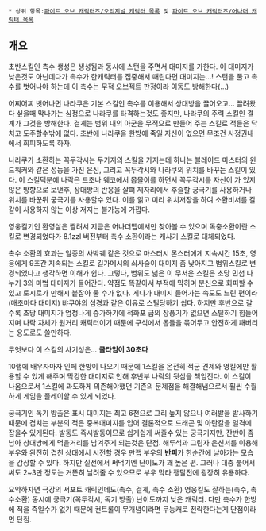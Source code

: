  * 상위 항목:[[파이트 오브 캐릭터즈/오리지널 캐릭터 목록]] 및 [[파이트 오브 캐릭터즈/어나더 캐릭터 목록]]

== 개요 ==
초반스킬인 촉수 생성은 생성됨과 동시에 스턴을 주면서 대미지를 가한다. 이 대미지가 낮은것도 아닌데다가 촉수가 한캐릭터를 집중해서 때린다면 대미지는…! 스턴을 풀고 촉수를 벗어나야 하는데 이 촉수는 무적 오브젝트 판정이라 이동도 방해한다(…)


어찌어찌 벗어나면 나라쿠은 기본 스킬인 촉수를 이용해서 상대방을 끌어오고…
끌려왔다 싶을때 막나가는 심정으로 나라쿠를 타격하는것도 좋지만, 나라쿠의 주력 스킬인 결계가 그것을 방해한다. 결계는 범위 내의 아군을 무적으로 만들어 주는 스킬로 적들은 닥치고 도주할수밖에 없다. 초반에 나라쿠을 한방에 죽일 자신이 없으면 무조건 사정권내에서 회피하도록 하자.


나라쿠가 소환하는 꼭두각시는 두가지의 스킬을 가지는데 하나는 블레이드 마스터의 윈드워커와 같은 성능을 가진 은신, 그리고 꼭두각시와 나라쿠의 위치를 바꾸는 스킬이 있다. 이 스킬덕분에 나락은 드초나 웨코에서 몹몰이를 하면서 꼭두각시를 자신이 가 있지 않은 방향으로 보낸후, 상대방의 반응을 살펴 제자리에서 후술할 궁극기를 사용하거나 위치를 바꾼뒤 궁극기를 사용할수 있다. 이를 읽고 미리 위치저장을 하여 소환비서를 칼같이 사용하지 않는 이상 저지는 불가능에 가깝다. 


영웅킬기인 환영살은 짤려서 지금은 어나더맵에서만 찾아볼 수 있으며 독충소환이란 스킬로 변경되었다가 8.1zzl 버전부터 촉수 소환이라는 캐사기 스킬로 대체되었다. 


촉수 소환의 효과는 일종의 사박궤 같은 것으로 마스터시 몬스터에게 지속시간 15초, 영웅에게 9초간 지속되는 스킬로 길가메시의 쇠사슬이 대미지 좀 낮아지고 범위스킬로 변경되었다고 생각하면 이해가 쉽다. 그렇다, 범위도 넓은 이 무서운 스킬은 초당 민첩 나누기 3의 마법 대미지가 들어간다. 약점도 똑같아서 부적에 막히며 분신으로 회피할 수 있고 토시로가 만해시 붙잡아 둘 수가 없다. 게다가 대미지 들어가는 속도도 느린 편이라 (매초마다 대미지) 뱌쿠야의 섬경과 같은 이유로 스틸당하기 쉽다. 하지만 후반으로 갈수록 초당 대미지가 엄청나게 증가하기에 적화포 급의 장풍기가 없으면 스틸하기 힘들어지며 나락 자체가 원거리 캐릭터이기 때문에 구석에서 몹들을 묶어두고 안전하게 패버리는 용도로도 쓸만하다.  
 

무엇보다 이 스킬의 사기성은…
'''쿨타임이 30초다''' 


10랩에 배우자마자 인페 한방이 나오기 때문에 1스킬을 온전히 적군 견제와 영킬에만 활용할 수 있게 해주며 막강한 대미지로 인해 후반부 나락의 뒷심을 책임진다. 이 스킬이 나옴으로서 1스킬에 과도하게 의존해야했던 기존의 문제점을 해결해냄으로서 훨씬 수월하게 게임을 플레이할 수 있게 되었다.    


궁극기인 독기 방출은 표시 대미지는 최고 6천으로 그리 높지 않으나 여러발을 발사하기때문에 겹치는 부분의 적은 중복대미지를 입어 결론적으로 드래곤 및 아란칼을 일격에 잡을수 있게된다. 발동도 즉시발동이므로 쉽게쉽게 써줄수 있는 궁극기지만, 잔반이 좀 남아 상대방에게 먹을거리를 남겨주게 되는것은 단점. 해루석과 그림자 은신서를 이용해 부우와 완전히 겹친 상태에서 시전할 경우 만랩 부우의 '''반피'''가 한순간에 날아가는 모습을 감상할 수 있다. 하지만 실전에서 써먹기엔 난이도가 꽤 높은 편. 그러나 대충 붙어서 써도 2~3만 정도는 거뜬히 날려줄 수 있으므로 부우 막타 쟁탈전에 굉장히 유용하다. 


요약하자면 극강의 서포트 캐릭인데도(촉수, 결계, 촉수 소환) 영웅킬도 잘하는(촉수, 촉수소환) 동시에 궁극기(꼭두각시, 독기 방출) 난이도까지 낮은 캐릭터. 다만 촉수가 한방에 적을 죽일수가 없기 때문에 컨트롤이 무개념이라면 무능캐로 전락한다는게 단점이라면 단점.
